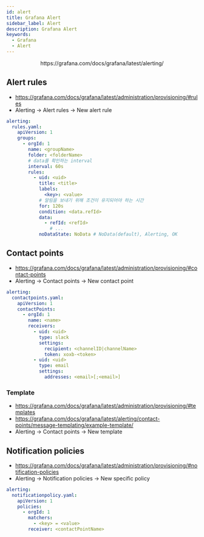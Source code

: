 ```yaml
---
id: alert
title: Grafana Alert
sidebar_label: Alert
description: Grafana Alert
keywords:
  - Grafana
  - Alert
---
```



<center>
	<Image img={require("@site/static/img/mlops/mlops/monitoring/plg/alerting.png")} width={750} />
</center>
<center>https://grafana.com/docs/grafana/latest/alerting/</center>

## Alert rules

- https://grafana.com/docs/grafana/latest/administration/provisioning/#rules
- Alerting -\> Alert rules -\> New alert rule

```yaml title="grafana-values.yaml"
alerting:
  rules.yaml:
    apiVersion: 1
    groups:
      - orgId: 1
        name: <groupName>
        folder: <folderName>
        # data를 확인하는 interval
        interval: 60s
        rules:
          - uid: <uid>
            title: <title>
            labels:
              <key>: <value>
            # 알림을 보내기 위해 조건이 유지되어야 하는 시간
            for: 120s
            condition: <data.refId>
            data:
              - refId: <refId>
                # ...
            noDataState: NoData # NoData(default), Alerting, OK
```

## Contact points

- https://grafana.com/docs/grafana/latest/administration/provisioning/#contact-points
- Alerting -\> Contact points -\> New contact point

```yaml title="grafana-values.yaml"
alerting:
  contactpoints.yaml:
    apiVersion: 1
    contactPoints:
      - orgId: 1
        name: <name>
        receivers:
          - uid: <uid>
            type: slack
            settings:
              recipient: <channelID|channelName>
              token: xoxb-<token>
          - uid: <uid>
            type: email
            settings:
              addresses: <email>[;<email>]
```

### Template

- https://grafana.com/docs/grafana/latest/administration/provisioning/#templates
- https://grafana.com/docs/grafana/latest/alerting/contact-points/message-templating/example-template/
- Alerting -\> Contact points -\> New template

## Notification policies

- https://grafana.com/docs/grafana/latest/administration/provisioning/#notification-policies
- Alerting -\> Notification policies -\> New specific policy

```yaml title="grafana-values.yaml"
alerting:
  notificationpolicy.yaml:
    apiVersion: 1
    policies:
      - orgId: 1
        matchers:
          - <key> = <value>
        receiver: <contactPointName>
```
